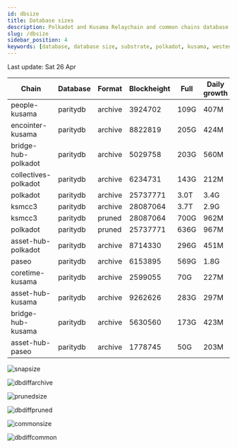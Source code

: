 ```yaml
---
id: dbsize
title: Database sizes
description: Polkadot and Kusama Relaychain and common chains database sizes
slug: /dbsize
sidebar_position: 4
keywords: [database, database size, substrate, polkadot, kusama, westend]
---
```



Last update: Sat 26 Apr

| Chain    | Database   | Format | Blockheight | Full         | Daily growth |
| ------------------------| ----------- | -------- | ------- | ---------- | ----- | 
| people-kusama | paritydb | archive | 3924702 | 109G | 407M |
| encointer-kusama | paritydb | archive | 8822819 | 205G | 424M |
| bridge-hub-polkadot | paritydb | archive | 5029758 | 203G | 560M |
| collectives-polkadot | paritydb | archive | 6234731 | 143G | 212M |
| polkadot | paritydb | archive | 25737771 | 3.0T | 3.4G |
| ksmcc3 | paritydb | archive | 28087064 | 3.7T | 2.9G |
| ksmcc3 | paritydb | pruned | 28087064 | 700G | 962M |
| polkadot | paritydb | pruned | 25737771 | 636G | 967M |
| asset-hub-polkadot | paritydb | archive | 8714330 | 296G | 451M |
| paseo | paritydb | archive | 6153895 | 569G | 1.8G |
| coretime-kusama | paritydb | archive | 2599055 | 70G | 227M |
| asset-hub-kusama | paritydb | archive | 9262626 | 283G | 297M |
| bridge-hub-kusama | paritydb | archive | 5630560 | 173G | 423M |
| asset-hub-paseo | paritydb | archive | 1778745 | 50G | 203M |

![snapsize](/img/archivesize.png)

![dbdiffarchive](/img/dbdiffrelay.png)

![prunedsize](/img/prunedsize.png)

![dbdiffpruned](/img/dbdiffpruned.png)

![commonsize](/img/commonsize.png)

![dbdiffcommon](/img/dbdiffcommon.png)
